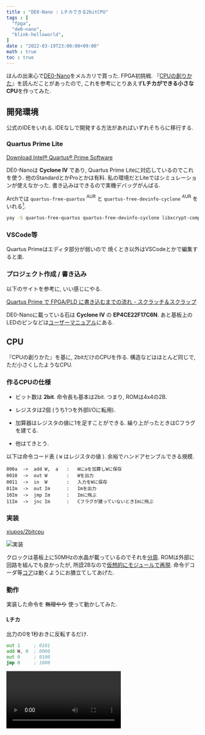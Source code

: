 ```yaml
---
title : "DE0-Nano : Lチカできる2bitCPU"
tags : [
  "fpga",
  "de0-nano",
  "blink-helloworld",
]
date : "2022-03-19T23:00:00+09:00"
math : true
toc : true
---
```



ほんの出来心で[DE0-Nano](https://www.terasic.com.tw/cgi-bin/page/archive.pl?No=593)をメルカリで買った.
FPGA初挑戦.
『[CPUの創りかた](http://siesta.la.coocan.jp/info/info.html)』を読んだことがあったので,
これを参考にとりあえず**Lチカができる小さなCPU**を作ってみた.


## 開発環境

公式のIDEをいれる.
IDEなしで開発する方法があればいずれそちらに移行する.


### Quartus Prime Lite

[Download Intel® Quartus® Prime Software](https://www.intel.com/content/www/us/en/software/programmable/quartus-prime/download.html)

DE0-Nanoは **Cyclone IV** であり,
Quartus Prime Liteに対応しているのでこれを使う.
他のStandardとかProとかは有料.
私の環境だとLiteではシミュレーションが使えなかった.
書き込みはできるので実機デバッグがんばる.

Archでは `quartus-free-quartus` $^\mathsf{AUR}$ と `quartus-free-devinfo-cyclone` $^\mathsf{AUR}$ をいれる[^1].
[^1]: [Intel Quartus Prime - ArchWiki](https://wiki.archlinux.org/title/Intel_Quartus_Prime)

```bash
yay -S quartus-free-quartus quartus-free-devinfo-cyclone libxcrypt-compat
```


### VSCode等

Quartus Primeはエディタ部分が弱いので
焼くとき以外はVSCodeとかで編集すると楽.


### プロジェクト作成 / 書き込み

以下のサイトを参考に, いい感じにやる.

[Quartus Prime で FPGA/PLD に書き込むまでの流れ - スクラッチ＆スクラップ](https://macrochelys99.hatenablog.jp/entry/2018/02/02/213838)

DE0-Nanoに載っている石は **Cyclone IV** の **EP4CE22F17C6N**.
あと基板上のLEDのピンなどは[ユーザーマニュアル](https://www.ti.com/lit/ug/tidu737/tidu737.pdf)にある.


## CPU

『CPUの創りかた』を基に, 2bitだけのCPUを作る.
構造などはほとんど同じで, ただ小さくしたようなCPU.


### 作るCPUの仕様

- ビット数は **2bit**.
命令長も基本は2bit.
つまり, ROMは4x4の2B.

- レジスタは2個 (うち1つを外部I/Oに転用).

- 加算器はレジスタの値に1を足すことができる.
繰り上がったときはCフラグを建てる.

- 他はてきとう.

以下は命令コード表 ( `W` はレジスタの値 ).
余裕でハンドアセンブルできる規模.

```
000a  ->  add W,  a   :   Wにaを加算しWに保存
0010  ->  out W       :   Wを出力
0011  ->  in  W       :   入力をWに保存
01Im  ->  out Im      :   Imを出力
10Im  ->  jmp Im      :   Imに飛ぶ
11Im  ->  jnc Im      :   Cフラグが建っていないときImに飛ぶ
```


### 実装

[xiupos/2bitcpu](https://github.com/xiupos/2bitcpu)

![実装](./top.png)

クロックは基板上に50MHzの水晶が載っているのでそれを[分周](https://github.com/xiupos/2bitcpu/blob/main/divfreq.v).
ROMは外部に回路を組んでも良かったが,
所詮2Bなので[仮想的にモジュールで再現](https://github.com/xiupos/2bitcpu/blob/main/rom.v).
命令デコーダ等[コア](https://github.com/xiupos/2bitcpu/blob/main/core.v)は動くようにお膳立てしてあげた.


### 動作

実装した命令を ~~無理やり~~ 使って動かしてみた.


#### Lチカ

出力の0を1秒おきに反転するだけ.

```asm
out 1     ; 0101
add W, 0  ; 0000
out 0     ; 0100
jmp 0     ; 1000
```

<Video src="01.mp4" loop />


#### カウントアップ

0~3を順に出力するだけ.

```asm
add W, 1  ; 0001
out W     ; 0010
jnc 0     ; 1100
jmp 3     ; 1011
```

<Video src="02.mp4" loop />


#### エコーバック

入力を出力するだけ.

```asm
in W      ; 0011
out W     ; 0010
jmp 0     ; 1000
add W, 0  ; 0000
```

<Video src="03.mp4" loop />


2bit は小さすぎるって, なにもできん.
